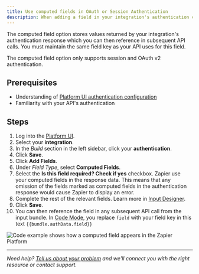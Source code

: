```yaml
---
title: Use computed fields in OAuth or Session Authentication
description: When adding a field in your integration's authentication configuration, Zapier offers two field type options; field and computed field. The field option allows users to enter account information needed for authentication.
---
```


The computed field option stores values returned by your integration's authentication response which you can then reference in subsequent API calls. You must maintain the same field key as your API uses for this field.

The computed field option only supports session and OAuth v2 authentication.

## Prerequisites

*   Understanding of [Platform UI authentication configuration](/platform/build/auth)
*   Familiarity with your API's authentication

## Steps

1.  Log into the [Platform UI](https://zapier.com/app/developer).
2.  Select your **integration**.
3.  In the _Build_ section in the left sidebar, click your **authentication**.
4.  Click **Save**.
5.  Click **Add Fields**.
6.  Under _Field Type_, select **Computed Fields**.
7.  Select the **Is this field required? Check if yes** checkbox. Zapier use your computed fields in the response data. This means that any omission of the fields marked as computed fields in the authentication response would cause Zapier to display an error.
8.  Complete the rest of the relevant fields. Learn more in [Input Designer](/platform/build/field-definitions).
9.  Click **Save**.
10.  You can then reference the field in any subsequent API call from the input bundle. In [Code Mode](/platform/build/code-mode), you replace `field` with your field key in this text `{{bundle.authData.field}}`

<Frame>
  <img src="https://cdn.zappy.app/9ac5ede3a88928989a3f91590a611282.png" alt="Code example shows how a computed field appears in the Zapier Platform"/>
</Frame>

- - -

_Need help? [Tell us about your problem](https://developer.zapier.com/contact) and we'll connect you with the right resource or contact support._
